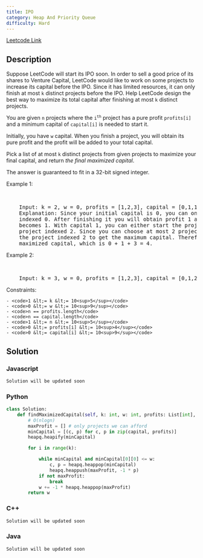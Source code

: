 ```yaml
---
title: IPO
category: Heap And Priority Queue
difficulty: Hard
---
```


<Callout>

[Leetcode Link](https://leetcode.com/problems/ipo)

</Callout>

## Description

Suppose LeetCode will start its IPO soon. In order to sell a good price of its shares to Venture Capital, LeetCode would like to work on some projects to increase its capital before the IPO. Since it has limited resources, it can only finish at most <code>k</code> distinct projects before the IPO. Help LeetCode design the best way to maximize its total capital after finishing at most <code>k</code> distinct projects.

You are given <code>n</code> projects where the <code>i<sup>th</sup></code> project has a pure profit <code>profits[i]</code> and a minimum capital of <code>capital[i]</code> is needed to start it.

Initially, you have <code>w</code> capital. When you finish a project, you will obtain its pure profit and the profit will be added to your total capital.

Pick a list of at most <code>k</code> distinct projects from given projects to maximize your final capital, and return _the final maximized capital_.

The answer is guaranteed to fit in a 32-bit signed integer.

Example 1:

<br />
<pre className="overflow-x-auto">
	Input: k = 2, w = 0, profits = [1,2,3], capital = [0,1,1] Output: 4
	Explanation: Since your initial capital is 0, you can only start the project
	indexed 0. After finishing it you will obtain profit 1 and your capital
	becomes 1. With capital 1, you can either start the project indexed 1 or the
	project indexed 2. Since you can choose at most 2 projects, you need to finish
	the project indexed 2 to get the maximum capital. Therefore, output the final
	maximized capital, which is 0 + 1 + 3 = 4.
</pre>

Example 2:

<br />
<pre className="overflow-x-auto">
	Input: k = 3, w = 0, profits = [1,2,3], capital = [0,1,2] Output: 6
</pre>

Constraints:

    - <code>1 &lt;= k &lt;= 10<sup>5</sup></code>
    - <code>0 &lt;= w &lt;= 10<sup>9</sup></code>
    - <code>n == profits.length</code>
    - <code>n == capital.length</code>
    - <code>1 &lt;= n &lt;= 10<sup>5</sup></code>
    - <code>0 &lt;= profits[i] &lt;= 10<sup>4</sup></code>
    - <code>0 &lt;= capital[i] &lt;= 10<sup>9</sup></code>

## Solution

### Javascript

```javascript
Solution will be updated soon
```

### Python

```python
class Solution:
    def findMaximizedCapital(self, k: int, w: int, profits: List[int], capital: List[int]) -> int:
        # O(nlogn)
        maxProfit = [] # only projects we can afford
        minCapital = [(c, p) for c, p in zip(capital, profits)]
        heapq.heapify(minCapital)

        for i in range(k):

            while minCapital and minCapital[0][0] <= w:
                c, p = heapq.heappop(minCapital)
                heapq.heappush(maxProfit, -1 * p)
            if not maxProfit:
                break
            w += -1 * heapq.heappop(maxProfit)
        return w

```

### C++

```cpp
Solution will be updated soon
```

### Java

```java
Solution will be updated soon
```
